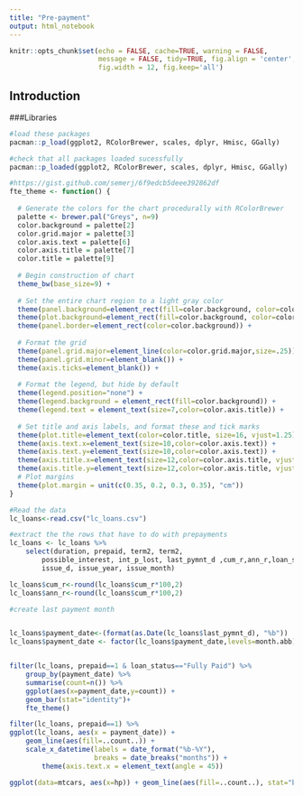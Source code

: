 ```yaml
---
title: "Pre-payment"
output: html_notebook
---
```


```r
knitr::opts_chunk$set(echo = FALSE, cache=TRUE, warning = FALSE, 
                      message = FALSE, tidy=TRUE, fig.align = 'center', 
                      fig.width = 12, fig.keep='all')
```

## Introduction


###Libraries
```r
#load these packages
pacman::p_load(ggplot2, RColorBrewer, scales, dplyr, Hmisc, GGally)

#check that all packages loaded sucessfully
pacman::p_loaded(ggplot2, RColorBrewer, scales, dplyr, Hmisc, GGally)
```

```r
#https://gist.github.com/semerj/6f9edcb5deee392862df
fte_theme <- function() {
  
  # Generate the colors for the chart procedurally with RColorBrewer
  palette <- brewer.pal("Greys", n=9)
  color.background = palette[2]
  color.grid.major = palette[3]
  color.axis.text = palette[6]
  color.axis.title = palette[7]
  color.title = palette[9]
  
  # Begin construction of chart
  theme_bw(base_size=9) +
    
  # Set the entire chart region to a light gray color
  theme(panel.background=element_rect(fill=color.background, color=color.background)) +
  theme(plot.background=element_rect(fill=color.background, color=color.background)) +
  theme(panel.border=element_rect(color=color.background)) +
  
  # Format the grid
  theme(panel.grid.major=element_line(color=color.grid.major,size=.25)) +
  theme(panel.grid.minor=element_blank()) +
  theme(axis.ticks=element_blank()) +
  
  # Format the legend, but hide by default
  theme(legend.position="none") +
  theme(legend.background = element_rect(fill=color.background)) +
  theme(legend.text = element_text(size=7,color=color.axis.title)) +
  
  # Set title and axis labels, and format these and tick marks
  theme(plot.title=element_text(color=color.title, size=16, vjust=1.25)) +
  theme(axis.text.x=element_text(size=10,color=color.axis.text)) +
  theme(axis.text.y=element_text(size=10,color=color.axis.text)) +
  theme(axis.title.x=element_text(size=12,color=color.axis.title, vjust=0)) +
  theme(axis.title.y=element_text(size=12,color=color.axis.title, vjust=1.25)) +
  # Plot margins
  theme(plot.margin = unit(c(0.35, 0.2, 0.3, 0.35), "cm"))
}
```


```r

#Read the data
lc_loans<-read.csv("lc_loans.csv")

#extract the the rows that have to do with prepayments
lc_loans <- lc_loans %>% 
    select(duration, prepaid, term2, term2,
        possible_interest, int_p_lost, last_pymnt_d ,cum_r,ann_r,loan_status,
        issue_d, issue_year, issue_month)

lc_loans$cum_r<-round(lc_loans$cum_r*100,2)
lc_loans$ann_r<-round(lc_loans$cum_r*100,2)

#create last payment month


lc_loans$payment_date<-(format(as.Date(lc_loans$last_pymnt_d), "%b"))
lc_loans$payment_date <- factor(lc_loans$payment_date,levels=month.abb)


filter(lc_loans, prepaid==1 & loan_status=="Fully Paid") %>%
    group_by(payment_date) %>%
    summarise(count=n()) %>%
    ggplot(aes(x=payment_date,y=count)) + 
    geom_bar(stat="identity")+
    fte_theme()
```



```r
filter(lc_loans, prepaid==1) %>%
ggplot(lc_loans, aes(x = payment_date)) + 
    geom_line(aes(fill=..count..)) +
    scale_x_datetime(labels = date_format("%b-%Y"), 
                     breaks = date_breaks("months")) + 
        theme(axis.text.x = element_text(angle = 45))
```


```r
ggplot(data=mtcars, aes(x=hp)) + geom_line(aes(fill=..count..), stat="bin", binwidth=10)
```

